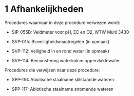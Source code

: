 # 1 Afhankelijkheden

Procedures waarnaar in deze procedure verwezen wordt:

-   SIP-055B: Veldmeter voor pH, EC en O2, WTW Multi 3430

-   SVP-015: Bioveiligheidsmaatregelen (in opmaak)

-   SVP-112: Veiligheid in en rond water (in opmaak)

-   SVP-114: Bemonstering waterkolom oppervlaktewater

Procedures die verwijzen naar deze procedure:

-   SPP-116: Abiotische staalname stilstaande wateren

-   SPP-117: Abiotische staalname stromende wateren
